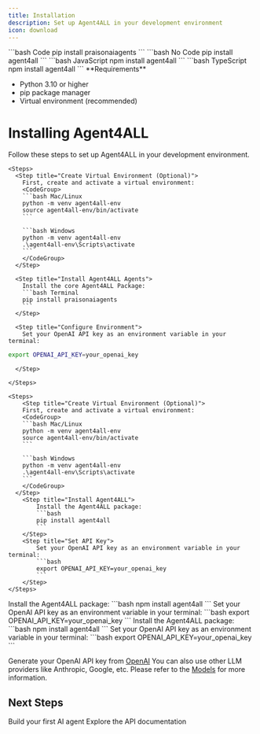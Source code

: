 ```yaml
---
title: Installation
description: Set up Agent4ALL in your development environment
icon: download
---
```


<RequestExample>
```bash Code
pip install praisonaiagents
```
```bash No Code
pip install agent4all
```
```bash JavaScript
npm install agent4all
```
```bash TypeScript
npm install agent4all
```
</RequestExample>

<Note>
  **Requirements**
  
  - Python 3.10 or higher
  - pip package manager
  - Virtual environment (recommended)
</Note>

# Installing Agent4ALL

Follow these steps to set up Agent4ALL in your development environment.
<Tabs>
  <Tab title="Code">

    <Steps>
      <Step title="Create Virtual Environment (Optional)">
        First, create and activate a virtual environment:
        <CodeGroup>
        ```bash Mac/Linux
        python -m venv agent4all-env
        source agent4all-env/bin/activate
        ```

        ```bash Windows
        python -m venv agent4all-env
        .\agent4all-env\Scripts\activate
        ```
        </CodeGroup>
      </Step>

      <Step title="Install Agent4ALL Agents">
        Install the core Agent4ALL Package:
        ```bash Terminal
        pip install praisonaiagents
        ```
      </Step>

      <Step title="Configure Environment">
        Set your OpenAI API key as an environment variable in your terminal:
  ```bash Terminal
  export OPENAI_API_KEY=your_openai_key
  ```
      </Step>

    </Steps>
  </Tab>
  <Tab title="No Code">

    <Steps>
        <Step title="Create Virtual Environment (Optional)">
        First, create and activate a virtual environment:
        <CodeGroup>
        ```bash Mac/Linux
        python -m venv agent4all-env
        source agent4all-env/bin/activate
        ```

        ```bash Windows
        python -m venv agent4all-env
        .\agent4all-env\Scripts\activate
        ```
        </CodeGroup>
      </Step>
        <Step title="Install Agent4ALL">
            Install the Agent4ALL package:
            ```bash
            pip install agent4all
            ```
        </Step>
        <Step title="Set API Key">
            Set your OpenAI API key as an environment variable in your terminal:
            ```bash
            export OPENAI_API_KEY=your_openai_key
            ```
        </Step>
    </Steps>
  </Tab>
  <Tab title="JavaScript">
    <Steps>
        <Step title="Install Agent4ALL">
            Install the Agent4ALL package:
            ```bash
            npm install agent4all
            ```
        </Step>
        <Step title="Set API Key">
            Set your OpenAI API key as an environment variable in your terminal:
            ```bash
            export OPENAI_API_KEY=your_openai_key
            ```
        </Step>
    </Steps>
  </Tab>
  <Tab title="TypeScript">
    <Steps>
        <Step title="Install Agent4ALL">
            Install the Agent4ALL package:
            ```bash
            npm install agent4all
            ```
        </Step>
        <Step title="Set API Key">
            Set your OpenAI API key as an environment variable in your terminal:
            ```bash
            export OPENAI_API_KEY=your_openai_key
            ```
        </Step>
    </Steps>
  </Tab>
</Tabs>

Generate your OpenAI API key from [OpenAI](https://platform.openai.com/api-keys)
You can also use other LLM providers like Anthropic, Google, etc. Please refer to the [Models](/models) for more information.

## Next Steps

<CardGroup cols={2}>
  <Card
    title="Quick Start Guide"
    icon="bolt"
    href="/code/quickstart"
  >
    Build your first AI agent
  </Card>
  <Card
    title="API Reference"
    icon="code"
    href="/api/praisonaiagents/index"
  >
    Explore the API documentation
  </Card>
</CardGroup> 